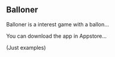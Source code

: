 ## Balloner

Balloner is a interest game with a ballon...

You can download the app in Appstore...

(Just examples)